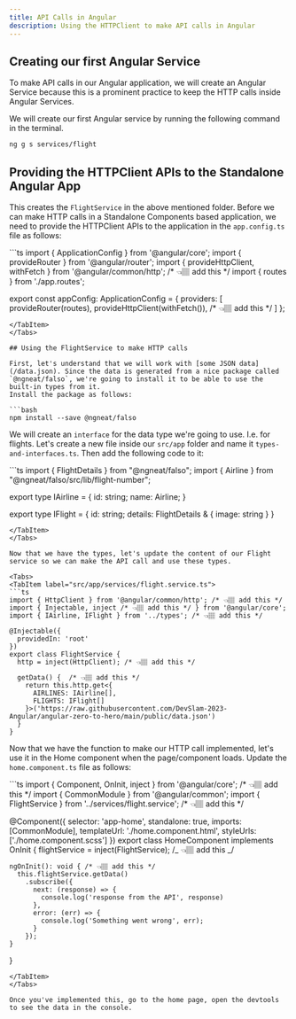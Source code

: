---
title: API Calls in Angular
description: Using the HTTPClient to make API calls in Angular
---


## Creating our first Angular Service

To make API calls in our Angular application, we will create an Angular Service because this is a prominent practice to keep the HTTP calls inside Angular Services.

We will create our first Angular service by running the following command in the terminal.

```bash
ng g s services/flight
```

## Providing the HTTPClient APIs to the Standalone Angular App

This creates the `FlightService` in the above mentioned folder. Before we can make HTTP calls in a Standalone Components based application, we need to provide the HTTPClient APIs to the application in the `app.config.ts` file as follows:

<Tabs>
  <TabItem label="src/app/app.config.ts">
  ```ts
  import { ApplicationConfig } from '@angular/core';
  import { provideRouter } from '@angular/router';
  import { provideHttpClient, withFetch } from '@angular/common/http';  /* 👈🏽 add this */
  import { routes } from './app.routes';

export const appConfig: ApplicationConfig = {
providers: [
provideRouter(routes),
provideHttpClient(withFetch()), /* 👈🏽 add this */
]
};

````
</TabItem>
</Tabs>

## Using the FlightService to make HTTP calls

First, let's understand that we will work with [some JSON data](/data.json). Since the data is generated from a nice package called `@ngneat/falso`, we're going to install it to be able to use the built-in types from it.
Install the package as follows:

```bash
npm install --save @ngneat/falso
````

We will create an `interface` for the data type we're going to use. I.e. for flights. Let's create a new file inside our `src/app` folder and name it `types-and-interfaces.ts`. Then add the following code to it:

<Tabs>
  <TabItem label="src/app/types.ts">
  ```ts
  import { FlightDetails } from "@ngneat/falso";
  import { Airline } from "@ngneat/falso/src/lib/flight-number";

export type IAirline = {
id: string;
name: Airline;
}

export type IFlight = {
id: string;
details: FlightDetails & {
image: string
}
}

````
</TabItem>
</Tabs>

Now that we have the types, let's update the content of our Flight service so we can make the API call and use these types.

<Tabs>
<TabItem label="src/app/services/flight.service.ts">
```ts
import { HttpClient } from '@angular/common/http'; /* 👈🏽 add this */
import { Injectable, inject /* 👈🏽 add this */ } from '@angular/core';
import { IAirline, IFlight } from '../types'; /* 👈🏽 add this */

@Injectable({
  providedIn: 'root'
})
export class FlightService {
  http = inject(HttpClient); /* 👈🏽 add this */

  getData() {  /* 👈🏽 add this */
    return this.http.get<{
      AIRLINES: IAirline[],
      FLIGHTS: IFlight[]
    }>('https://raw.githubusercontent.com/DevSlam-2023-Angular/angular-zero-to-hero/main/public/data.json')
  }
}
````

  </TabItem>
</Tabs>

Now that we have the function to make our HTTP call implemented, let's use it in the Home component when the page/component loads.
Update the `home.component.ts` file as follows:

<Tabs>
  <TabItem label="src/app/home/home.component.ts">
  ```ts
  import { Component, OnInit, inject  } from '@angular/core'; /* 👈🏽 add this */
  import { CommonModule } from '@angular/common';
  import { FlightService } from '../services/flight.service'; /* 👈🏽 add this */

@Component({
selector: 'app-home',
standalone: true,
imports: [CommonModule],
templateUrl: './home.component.html',
styleUrls: ['./home.component.scss']
})
export class HomeComponent implements OnInit {
flightService = inject(FlightService); /_ 👈🏽 add this _/

    ngOnInit(): void { /* 👈🏽 add this */
      this.flightService.getData()
        .subscribe({
          next: (response) => {
            console.log('response from the API', response)
          },
          error: (err) => {
            console.log('Something went wrong', err);
          }
        });
    }

}

```
</TabItem>
</Tabs>

Once you've implemented this, go to the home page, open the devtools to see the data in the console.
```
